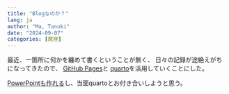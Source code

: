```yaml
---
title: "Blogなのか？"
lang: ja
author: "Ma, Tanuki"
date: "2024-09-07"
categories: [魔狸]
---
```


最近、一箇所に何かを纏めて書くということが無く、
日々の記録が途絶えがちになってきたので、
[GitHub Pages](https://docs.github.com/ja/pages)と
[quarto](https://quarto.org)を活用していくことにした。

[PowerPointも作れる](https://quarto.org/docs/presentations/powerpoint.html)し、当面quartoとお付き合いしようと思う。
